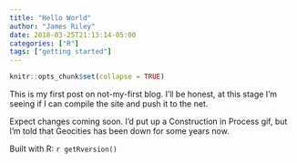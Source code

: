 ```yaml
---
title: "Hello World"
author: "James Riley"
date: 2018-03-25T21:13:14-05:00
categories: ["R"]
tags: ["getting started"]
---
```


```r
knitr::opts_chunk$set(collapse = TRUE)
```
This is my first post on not-my-first blog. I'll be honest, at this stage I'm seeing if I can compile the site and push it to the net.

Expect changes coming soon. I'd put up a Construction in Process gif, but I'm told that Geocities has been down for some years now.


Built with R: `r getRversion()`